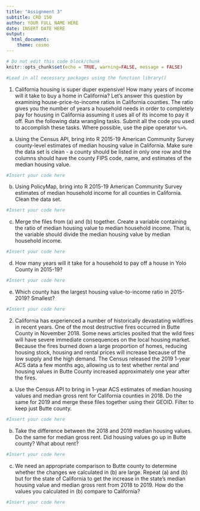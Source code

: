 ```yaml
---
title: "Assignment 3"
subtitle: CRD 150
author: YOUR FULL NAME HERE
date: INSERT DATE HERE
output: 
  html_document:
    theme: cosmo
---
```



```r
# Do not edit this code block/chunk
knitr::opts_chunk$set(echo = TRUE, warning=FALSE, message = FALSE)
```

```r
#Load in all necessary packages using the function library()
```


1. California housing is super duper expensive! How many years of income will it take to buy a home in California? Let's answer this question by examining house-price-to-income ratios in California counties. The ratio gives you the number of years a household needs in order to completely pay for housing in California assuming it uses all of its income to pay it off.  Run the following data wrangling tasks.  Submit all the code you used to accomplish these tasks.  Where possible, use the pipe operator `%>%`. 


a. Using the Census API, bring into R 2015-19 American Community Survey county-level estimates of median housing value in California. Make sure the data set is clean - a county should be listed in only one row and the columns should have the county FIPS code, name, and estimates of the median housing value. 

```r
#Insert your code here
```

b. Using PolicyMap, bring into R 2015-19 American Community Survey estimates of median household income for all counties in California.  Clean the data set.

```r
#Insert your code here
```

c. Merge the files from (a) and (b) together. Create a variable containing the ratio of median housing value to median household income. That is, the variable should divide the median housing value by median household income. 

```r
#Insert your code here
```

d. How many years will it take for a household to pay off a house in Yolo County in 2015-19? 

```r
#Insert your code here
```

e. Which county has the largest housing value-to-income ratio in 2015-2019? Smallest? 

```r
#Insert your code here
```


2. California has experienced a number of historically devastating wildfires in recent years.  One of the most destructive fires occurred in Butte County in November 2018.  Some news articles posited that the wild fires will have severe immediate consequences on the local housing market.  Because the fires burned down a large proportion of homes, reducing housing stock, housing and rental prices will increase because of the low supply and the high demand. The Census released the 2019 1-year ACS data a few months ago, allowing us to test whether rental and housing values in Butte County increased approximately one year after the fires.

a. Use the Census API to bring in 1-year ACS estimates of median housing values and median gross rent for California counties in 2018.  Do the same for 2019 and merge these files together using their GEOID. Filter to keep just Butte county. 


```r
#Insert your code here
```


b. Take the difference between the 2018 and 2019 median housing values. Do the same for median gross rent.  Did housing values go up in Butte county? What about rent?


```r
#Insert your code here
```


c.  We need an appropriate comparison to Butte county to determine whether the changes we calculated in (b) are large.  Repeat (a) and (b) but for the state of California to get the increase in the state's median housing value and median gross rent from 2018 to 2019. How do the values you calculated in (b) compare to California?  


```r
#Insert your code here
```

